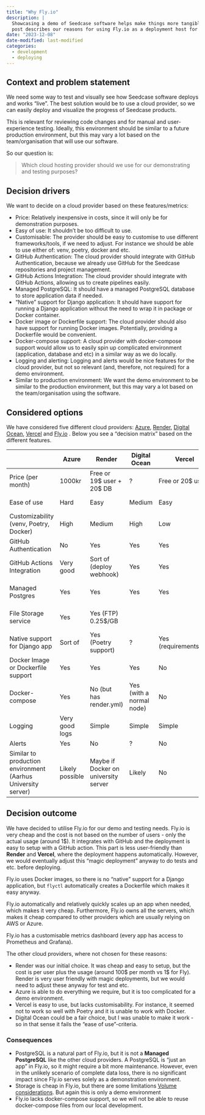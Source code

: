 ```yaml
---
title: "Why Fly.io"
description: |
  Showcasing a demo of Seedcase software helps make things more tangible. This
  post describes our reasons for using Fly.io as a deployment host for showcasing our demo.
date: "2023-12-08"
date-modified: last-modified
categories:
  - development
  - deploying
---
```


## Context and problem statement

We need some way to test and visually see how Seedcase software deploys
and works "live". The best solution would be to use a cloud provider, so
we can easily deploy and visualize the progress of Seedcase products.

This is relevant for reviewing code changes and for manual and
user-experience testing. Ideally, this environment should be similar to
a future production environment, but this may vary a lot based on the
team/organisation that will use our software.

So our question is:

> Which cloud hosting provider should we use for our demonstrating and
> testing purposes?

## Decision drivers

We want to decide on a cloud provider based on these features/metrics:

-   Price: Relatively inexpensive in costs, since it will only be for
    demonstration purposes.
-   Easy of use: It shouldn't be too difficult to use.
-   Customisable: The provider should be easy to customise to use
    different frameworks/tools, if we need to adjust. For instance we
    should be able to use either of: venv, poetry, docker and etc.
-   GitHub Authentication: The cloud provider should integrate with
    GitHub Authentication, because we already use GitHub for the
    Seedcase repositories and project management.
-   GitHub Actions Integration: The cloud provider should integrate with
    GitHub Actions, allowing us to create pipelines easily.
-   Managed PostgreSQL: It should have a managed PostgreSQL database to
    store application data if needed.
-   "Native" support for Django application: It should have support for
    running a Django application without the need to wrap it in package
    or Docker container.
-   Docker image or Dockerfile support: The cloud provider should also
    have support for running Docker images. Potentially, providing a
    Dockerfile would be convenient.
-   Docker-compose support: A cloud provider with docker-compose support
    would allow us to easily spin up complicated environment
    (application, database and etc) in a similar way as we do locally.
-   Logging and alerting: Logging and alerts would be nice features for
    the cloud provider, but not so relevant (and, therefore, not
    required) for a demo environment.
-   Similar to production environment: We want the demo environment to
    be similar to the production environment, but this may vary a lot
    based on the team/organisation using the software.

## Considered options

We have considered five different cloud providers:
[Azure](https://azure.microsoft.com/en-us),
[Render](https://render.com/), [Digital
Ocean](https://www.digitalocean.com/), [Vercel](https://vercel.com/) and
[Fly.io](https://fly.io/) . Below you see a "decision matrix" based on
the different features.

|                                                              | Azure           | Render                               | Digital Ocean            | Vercel                 | Fly.io              |
|----------------|------------|------------|------------|------------|------------|
| Price (per month)                                            | 1000kr          | Free or 19\$ user + 20\$ DB          | ?                        | Free or 20\$ user      | Cost for usage only |
| Ease of use                                                  | Hard            | Easy                                 | Medium                   | Easy                   | Easy / Medium       |
| Customizability (venv, Poetry, Docker)                       | High            | Medium                               | High                     | Low                    | Medium              |
| GitHub Authentication                                        | No              | Yes                                  | Yes                      | Yes                    | Yes                 |
| GitHub Actions Integration                                   | Very good       | Sort of (deploy webhook)             | Yes                      | Yes                    | Very good           |
| Managed Postgres                                             | Yes             | Yes                                  | Yes                      | Yes                    | Yes (sort of)       |
| File Storage service                                         | Yes             | Yes (FTP) 0.25\$/GB                  |                          |                        | Yes (\$0.15 GB)     |
| Native support for Django app                                | Sort of         | Yes (Poetry support)                 | ?                        | Yes (requirements.txt) | No                  |
| Docker Image or Dockerfile support                           | Yes             | Yes                                  | Yes                      | No                     | Yes                 |
| Docker-compose                                               | Yes             | No (but has render.yml)              | Yes (with a normal node) | No                     | No                  |
| Logging                                                      | Very good logs  | Simple                               | Simple                   | Simple                 | Yes                 |
| Alerts                                                       | Yes             | No                                   | ?                        | No                     | ?                   |
| Similar to production environment (Aarhus University server) | Likely possible | Maybe if Docker on university server | Likely                   | No                     | Yes if docker       |

## Decision outcome

We have decided to utilise Fly.io for our demo and testing needs. Fly.io
is very cheap and the cost is not based on the number of users - only
the actual usage (around 1\$). It integrates with GitHub and the
deployment is easy to setup with a GitHub action. This part is less
user-friendly than **Render** and **Vercel**, where the deployment
happens automatically. However, we would eventually adjust this "magic
deployment" anyway to do tests and etc. before deploying.

Fly.io uses Docker images, so there is no "native" support for a Django
application, but `flyctl` automatically creates a Dockerfile which makes
it easy anyway.

Fly.io automatically and relatively quickly scales up an app when
needed, which makes it very cheap. Furthermore, Fly.io owns all the
servers, which makes it cheap compared to other providers which are
usually relying on AWS or Azure.

Fly.io has a customisable metrics dashboard (every app has access to
Prometheus and Grafana).

The other cloud providers, where not chosen for these reasons:

-   Render was our initial choice. It was cheap and easy to setup, but
    the cost is per user plus the usage (around 100\$ per month vs 1\$
    for Fly). Render is very user friendly with magic deployments, but
    we would need to adjust these anyway for test and etc.
-   Azure is able to do everything we require, but it is too complicated
    for a demo environment.
-   Vercel is easy to use, but lacks customisability. For instance, it
    seemed not to work so well with Poetry and it is unable to work with
    Docker.
-   Digital Ocean could be a fair choice, but I was unable to make it
    work - so in that sense it fails the "ease of use"-criteria.

### Consequences

-   PostgreSQL is a natural part of Fly.io, but it is not a **Managed
    PostgreSQL** like the other cloud providers. A PostgreSQL is "just
    an app" in Fly.io, so it might require a bit more maintenance.
    However, even in the unlikely scenario of complete data loss, there
    is no significant impact since Fly.io serves solely as a
    demonstration environment.
-   Storage is cheap in Fly.io, but there are some limitations [Volume
    considerations](https://fly.io/docs/reference/volumes/#volume-considerations).
    But again this is only a demo environment
-   Fly.io lacks docker-compose support, so we will not be able to reuse
    docker-compose files from our local development.
